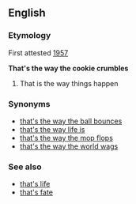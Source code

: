 ==English==
===Etymology===
First attested [[w:1957|1957]]

{{idiom2}}
'''That's the way the cookie crumbles'''
#That is the way things happen

===Synonyms===
*[[that's the way the ball bounces]]
*[[that's the way life is]]
*[[that's the way the mop flops]]
*[[that's the way the world wags]]

===See also===
*[[that's life]]
*[[that's fate]]